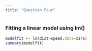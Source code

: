 ```yaml
---
title: "Question Four"
---
```


### Fitting a linear model using lm()

```r
modelfit <- lm(dist~speed,data=cars)
summary(modelfit)

```
